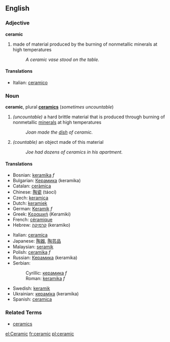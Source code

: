 ==English==
===Adjective===
'''ceramic'''

# made of material produced by the burning of nonmetallic minerals at high temperatures
#: ''A ceramic vase stood on the table.''

====Translations====
*Italian: [[ceramico]]

===Noun===
{{Wikipedia}}
'''ceramic''', plural '''[[ceramics]]''' (''sometimes uncountable'')

# ''(uncountable)'' a hard brittle material that is produced through burning of nonmetallic [[mineral]]s at high temperatures
#: ''Joan made the [[dish]] of ceramic.''
# ''(countable)'' an object made of this material
#: ''Joe had dozens of ceramics in his apartment.''

====Translations====
{{top}}
*Bosnian: [[keramika]] ''f''
*Bulgarian: [[Керамика]] (keramika)
*Catalan: [[ceràmica]]
*Chinese: [[陶瓷]] (táocí)
*Czech: [[keramica]]
*Dutch: [[keramiek]]
*German: [[Keramik]] ''f''
*Greek: [[Κεραμική]] (Keramiki)
*French: [[céramique]]
*Hebrew: [[קרמיקה]] (keramiko)
{{mid}}
*Italian: [[ceramica]]
*Japanese: [[陶器]], [[陶芸品]]
*Malaysian: [[seramik]]
*Polish: [[ceramika]] ''f''
*Russian: [[Керамика]] (keramika)
*Serbian:
*:Cyrillic: [[керамика]] ''f''
*:Roman: [[keramika]] ''f''
*Swedish: [[keramik]]
*Ukrainian: [[кераміка]] (keramika)
*Spanish: [[ceramica]]
{{bottom}}

===Related Terms===
*[[ceramics]]
[[el:Ceramic]]
[[fr:ceramic]]
[[pl:ceramic]]